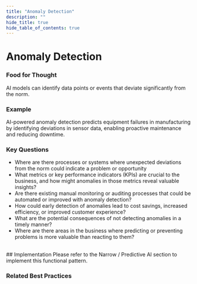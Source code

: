 ```yaml
---
title: "Anomaly Detection"
description: ""
hide_title: true
hide_table_of_contents: true
---
```



<PageViewTracker featureName="AI_CAPABILITY_ANOMALY_DETECTION" />

<div className="hero-header">
  <h1>Anomaly Detection</h1>
</div>

### Food for Thought

AI models can identify data points or events that deviate significantly from the norm.

### Example

AI-powered anomaly detection predicts equipment failures in manufacturing by identifying deviations in sensor data, enabling proactive maintenance and reducing downtime.

### Key Questions

- Where are there processes or systems where unexpected deviations from the norm could indicate a problem or opportunity
- What metrics or key performance indicators (KPIs) are crucial to the business, and how might anomalies in those metrics reveal valuable insights?
- Are there existing manual monitoring or auditing processes that could be automated or improved with anomaly detection?
- How could early detection of anomalies lead to cost savings, increased efficiency, or improved customer experience?
- What are the potential consequences of not detecting anomalies in a timely manner?
- Where are there areas in the business where predicting or preventing problems is more valuable than reacting to them?

<br />

<div className="section-with-background blue">
  ## Implementation
  Please refer to the Narrow / Predictive AI section to implement this functional pattern.

### Related Best Practices

<ul className="button-grid">
  <IconLinkButton href="/docs/technical-view/generative-ai/plain/" text="Plain (Foundational Model Access)" />
</ul>

</div>
